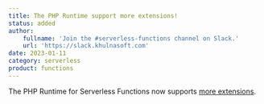 ```yaml
---
title: The PHP Runtime support more extensions!
status: added
author:
    fullname: 'Join the #serverless-functions channel on Slack.'
    url: 'https://slack.khulnasoft.com'
date: 2023-01-11
category: serverless
product: functions
---
```


The PHP Runtime for Serverless Functions now supports [more extensions](/serverless/functions/reference-content/functions-runtimes-configuration/).